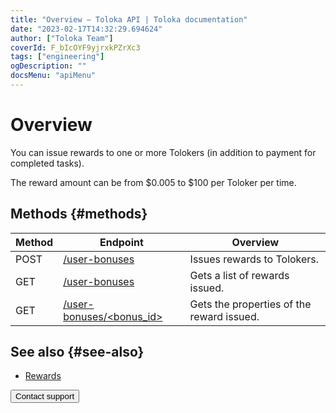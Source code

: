 ```yaml
---
title: "Overview — Toloka API | Toloka documentation"
date: "2023-02-17T14:32:29.694624"
author: ["Toloka Team"]
coverId: F_bIcOYF9yjrxkPZrXc3
tags: ["engineering"]
ogDescription: ""
docsMenu: "apiMenu"
---
```



# Overview

You can issue rewards to one or more Tolokers (in addition to payment for completed tasks).

The reward amount can be from $0.005 to $100 per Toloker per time.

## Methods {#methods}

Method | Endpoint | Overview
----- | ----- | -----
POST | [/user-bonuses](/docs/api/create-bonus) | Issues rewards to Tolokers.
GET | [/user-bonuses](/docs/api/get-bonus-list) | Gets a list of rewards issued.
GET | [/user-bonuses/<bonus_id>](/docs/api/get-one-bonus) | Gets the properties of the reward issued.

## See also {#see-also}

- [Rewards](/docs/guide/bonus)

<Button themeColor="light" view="default" size="l" type="link" url="/docs/guide/troubleshooting/support?form-source=api-bonus">Contact support</Button>
